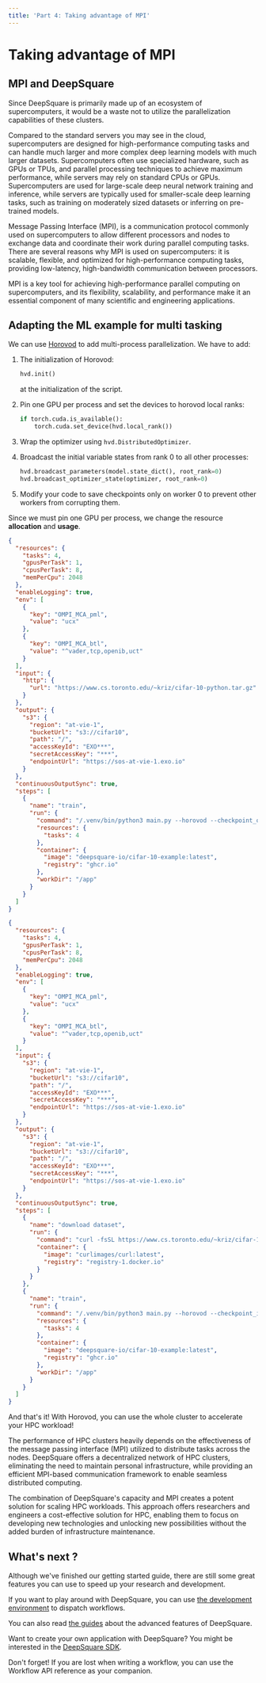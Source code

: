 ```yaml
---
title: 'Part 4: Taking advantage of MPI'
---
```



# Taking advantage of MPI

## MPI and DeepSquare

Since DeepSquare is primarily made up of an ecosystem of supercomputers, it would be a waste not to utilize the parallelization capabilities of these clusters.

Compared to the standard servers you may see in the cloud, supercomputers are designed for high-performance computing tasks and can handle much larger and more complex deep learning models with much larger datasets. Supercomputers often use specialized hardware, such as GPUs or TPUs, and parallel processing techniques to achieve maximum performance, while servers may rely on standard CPUs or GPUs. Supercomputers are used for large-scale deep neural network training and inference, while servers are typically used for smaller-scale deep learning tasks, such as training on moderately sized datasets or inferring on pre-trained models.

Message Passing Interface (MPI), is a communication protocol commonly used on supercomputers to allow different processors and nodes to exchange data and coordinate their work during parallel computing tasks. There are several reasons why MPI is used on supercomputers: it is scalable, flexible, and optimized for high-performance computing tasks, providing low-latency, high-bandwidth communication between processors.

MPI is a key tool for achieving high-performance parallel computing on supercomputers, and its flexibility, scalability, and performance make it an essential component of many scientific and engineering applications.

## Adapting the ML example for multi tasking

We can use [Horovod](https://horovod.ai/) to add multi-process parallelization. We have to add:

1. The initialization of Horovod:

   ```python
   hvd.init()
   ```

   at the initialization of the script.

2. Pin one GPU per process and set the devices to horovod local ranks:

   ```python
   if torch.cuda.is_available():
       torch.cuda.set_device(hvd.local_rank())
   ```

3. Wrap the optimizer using `hvd.DistributedOptimizer`.

4. Broadcast the initial variable states from rank 0 to all other processes:

   ```python
   hvd.broadcast_parameters(model.state_dict(), root_rank=0)
   hvd.broadcast_optimizer_state(optimizer, root_rank=0)
   ```

5. Modify your code to save checkpoints only on worker 0 to prevent other workers from corrupting them.

Since we must pin one GPU per process, we change the resource **allocation** and **usage**.

<Tabs groupId="workflow-type">
  <TabItem value="new" label="Workflow">

```json title="Workflow with 2 tasks and 1 GPU per task"
{
  "resources": {
    "tasks": 4,
    "gpusPerTask": 1,
    "cpusPerTask": 8,
    "memPerCpu": 2048
  },
  "enableLogging": true,
  "env": [
    {
      "key": "OMPI_MCA_pml",
      "value": "ucx"
    },
    {
      "key": "OMPI_MCA_btl",
      "value": "^vader,tcp,openib,uct"
    }
  ],
  "input": {
    "http": {
      "url": "https://www.cs.toronto.edu/~kriz/cifar-10-python.tar.gz"
    }
  },
  "output": {
    "s3": {
      "region": "at-vie-1",
      "bucketUrl": "s3://cifar10",
      "path": "/",
      "accessKeyId": "EXO***",
      "secretAccessKey": "***",
      "endpointUrl": "https://sos-at-vie-1.exo.io"
    }
  },
  "continuousOutputSync": true,
  "steps": [
    {
      "name": "train",
      "run": {
        "command": "/.venv/bin/python3 main.py --horovod --checkpoint_out=$DEEPSQUARE_OUTPUT/ckpt.pth --dataset=$DEEPSQUARE_INPUT/",
        "resources": {
          "tasks": 4
        },
        "container": {
          "image": "deepsquare-io/cifar-10-example:latest",
          "registry": "ghcr.io"
        },
        "workDir": "/app"
      }
    }
  ]
}
```

  </TabItem>
  <TabItem value="resume" label="Workflow (from checkpoint)">

```json title="Workflow with 2 tasks and 1 GPU per task (from checkpoint)"
{
  "resources": {
    "tasks": 4,
    "gpusPerTask": 1,
    "cpusPerTask": 8,
    "memPerCpu": 2048
  },
  "enableLogging": true,
  "env": [
    {
      "key": "OMPI_MCA_pml",
      "value": "ucx"
    },
    {
      "key": "OMPI_MCA_btl",
      "value": "^vader,tcp,openib,uct"
    }
  ],
  "input": {
    "s3": {
      "region": "at-vie-1",
      "bucketUrl": "s3://cifar10",
      "path": "/",
      "accessKeyId": "EXO***",
      "secretAccessKey": "***",
      "endpointUrl": "https://sos-at-vie-1.exo.io"
    }
  },
  "output": {
    "s3": {
      "region": "at-vie-1",
      "bucketUrl": "s3://cifar10",
      "path": "/",
      "accessKeyId": "EXO***",
      "secretAccessKey": "***",
      "endpointUrl": "https://sos-at-vie-1.exo.io"
    }
  },
  "continuousOutputSync": true,
  "steps": [
    {
      "name": "download dataset",
      "run": {
        "command": "curl -fsSL https://www.cs.toronto.edu/~kriz/cifar-10-python.tar.gz -o $STORAGE_PATH/cifar-10-python.tar.gz; tar -C $STORAGE_PATH -xvzf $STORAGE_PATH/cifar-10-python.tar.gz; ls -lah $STORAGE_PATH",
        "container": {
          "image": "curlimages/curl:latest",
          "registry": "registry-1.docker.io"
        }
      }
    },
    {
      "name": "train",
      "run": {
        "command": "/.venv/bin/python3 main.py --horovod --checkpoint_in=$DEEPSQUARE_INPUT/ckpt.pth --checkpoint_out=$DEEPSQUARE_OUTPUT/ckpt.pth --dataset=$STORAGE_PATH/",
        "resources": {
          "tasks": 4
        },
        "container": {
          "image": "deepsquare-io/cifar-10-example:latest",
          "registry": "ghcr.io"
        },
        "workDir": "/app"
      }
    }
  ]
}
```

  </TabItem>
</Tabs>

And that's it! With Horovod, you can use the whole cluster to accelerate your HPC workload!

The performance of HPC clusters heavily depends on the effectiveness of the message passing interface (MPI) utilized to distribute tasks across the nodes. DeepSquare offers a decentralized network of HPC clusters, eliminating the need to maintain personal infrastructure, while providing an efficient MPI-based communication framework to enable seamless distributed computing.

The combination of DeepSquare's capacity and MPI creates a potent solution for scaling HPC workloads. This approach offers researchers and engineers a cost-effective solution for HPC, enabling them to focus on developing new technologies and unlocking new possibilities without the added burden of infrastructure maintenance.

## What's next ?

Although we've finished our getting started guide, there are still some great features you can use to speed up your research and development.

If you want to play around with DeepSquare, you can use [the development environment](https://app.deepsquare.run/sandbox) to dispatch workflows.

You can also read [the guides](/docs/deploy-deepsquare/guides/overview) about the advanced features of DeepSquare.

Want to create your own application with DeepSquare? You might be interested in the [DeepSquare SDK](/docs/deploy-deepsquare/client-development/overview).

Don't forget! If you are lost when writing a workflow, you can use the Workflow API reference as your companion.
